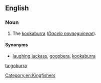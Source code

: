 ==English==

===Noun===
{{en-noun}}

# The [[kookaburra]] (''[[Dacelo novaeguineae]]'').

====Synonyms====
* [[laughing jackass]], [[gogobera]], [[kookaburra]]

[[Category:en:Kingfishers]]

[[ta:goburra]]